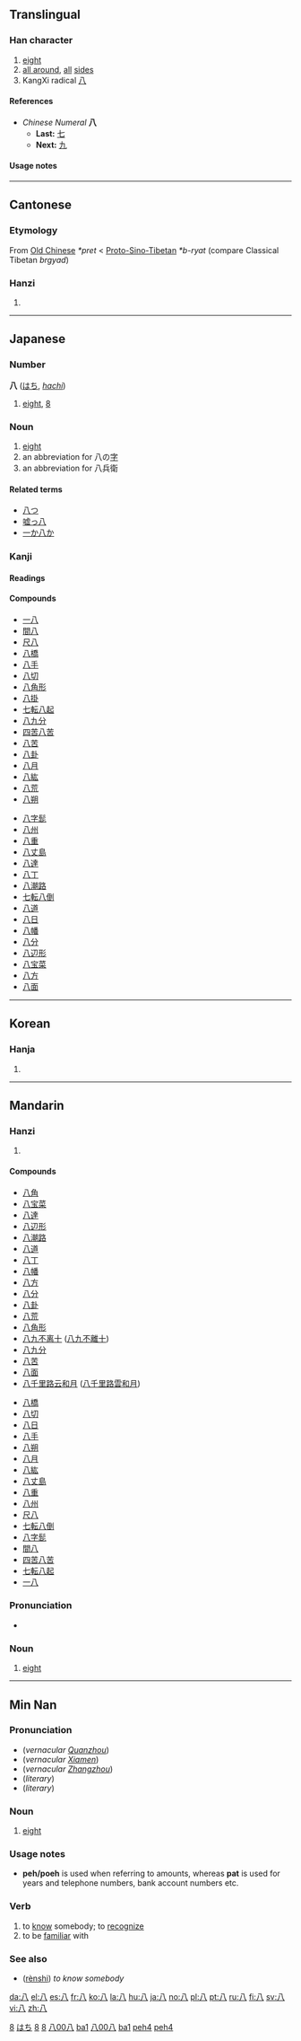 {{see|入}}
{{zh-hanzi|{{zh-lookup|八}}}}
<!--{{see|捌}}--><!-- may be replaced by zh-forms -->
==Translingual==
{{stroke order|type=animate}}

===Han character===
{{Han char|rn=12|rad=八|as=00|sn=2|four=8000<sub>0</sub>|canj=竹人 (HO)}}

# [[eight]]
# [[all around]], [[all]] [[sides]]
# KangXi radical [[Index:Chinese radical/八|八]]

====References====
{{Han ref|kx=0126.260|dkj=01450|dj=0274.130|hdz=10241.030|uh=516B|ud=20843|bh=A44B|bd=42059}}

*''Chinese Numeral'' '''八'''
**'''Last:''' [[七]]
**'''Next:''' [[九]]

====Usage notes====
{{wikipedia|Numbers in Chinese culture#Eight|Numbers in Chinese culture}}

----

==Cantonese==

===Etymology===
From [[Old Chinese]] ''*pret'' < [[Proto-Sino-Tibetan]] ''*b-ryat'' (compare Classical Tibetan ''brgyad'')

===Hanzi===
{{yue-hanzi|jyut=|y=[[baat3]]}}

# {{defn|Cantonese}}

[[Category:yue:Numbers|8]]
----

==Japanese==

===Number===
'''八''' ([[はち]], ''[[hachi]]'')

# [[eight]], [[8]]

===Noun===
{{ja-noun|k|hira=はち|rom=hachi}}

# [[eight]]
# an abbreviation for 八の[[字]]
# an abbreviation for 八兵衛

====Related terms====
*[[八つ]]
*[[嘘っ八]]
*[[一か八か]]

===Kanji===
{{ja-kanji|grade=1|rs=八00}}

====Readings====
{{ja-readings|on=[[はち]] (''[[hachi]]''), [[はつ]] (''[[hatsu]]'')|kun=[[やつ]] (''[[yatsu]]''), [[やたび]] (''[[yatabi]]'')}}

====Compounds====
{{top2}}
*[[一八]]
*[[間八]]
*[[尺八]]
*[[八橋]]
*[[八手]]
*[[八切]]
*[[八角形]]
*[[八掛]]
*[[七転八起]]
*[[八九分]]
*[[四苦八苦]]
*[[八苦]]
*[[八卦]]
*[[八月]]
*[[八紘]]
*[[八荒]]
*[[八朔]]
{{mid2}}
*[[八字髭]]
*[[八州]]
*[[八重]]
*[[八丈島]]
*[[八達]]
*[[八丁]]
*[[八潮路]]
*[[七転八倒]]
*[[八道]]
*[[八日]]
*[[八幡]]
*[[八分]]
*[[八辺形]]
*[[八宝菜]]
*[[八方]]
*[[八面]]
{{bottom}}

[[Category:1000 Japanese basic words|はち]]
[[Category:ja:Numbers|8]]
----

==Korean==

===Hanja===
{{ko-hanja|hangeul=팔|eumhun=여덟|rv=pal|mr=p'al}}

# {{defn|Korean}}

[[Category:ko:Numbers|8]]

----

==Mandarin==

===Hanzi===
{{cmn-hanzi|pin=[[bā]] ([[ba1]])|wg=pa<sup>1</sup>}}

# {{defn|Mandarin}}

====Compounds====
{{top2}}
*[[八角]]
*[[八宝菜]]
*[[八達]]
*[[八辺形]]
*[[八潮路]]
*[[八道]]
*[[八丁]]
*[[八幡]]
*[[八方]]
*[[八分]]
*[[八卦]]
*[[八荒]]
*[[八角形]]
*[[八九不离十]] ([[八九不離十]])
*[[八九分]]
*[[八苦]]
*[[八面]]
*[[八千里路云和月]] ([[八千里路雲和月]])
{{mid2}}
*[[八橋]]
*[[八切]]
*[[八日]]
*[[八手]]
*[[八朔]]
*[[八月]]
*[[八紘]]
*[[八丈島]]
*[[八重]]
*[[八州]]
*[[尺八]]
*[[七転八倒]]
*[[八字髭]]
*[[間八]]
*[[四苦八苦]]
*[[七転八起]]
*[[一八]]
{{bottom}}

{{zh-hanzi|{{zh-lookup|八}}}}

===Pronunciation===
*{{IPA|[ pa˥˥ ]}}

===Noun===
{{cmn-noun|ts|pin=bā|pint=ba1|rs=八00}}

# [[eight]]

[[Category:zh-tw:Numbers|八00八]]
[[Category:zh-cn:Numbers|ba1]]
[[Category:zh-tw:Beginning Mandarin|八00八]]
[[Category:zh-cn:Beginning Mandarin|ba1]]

----

==Min Nan==
{{zh-hanzi|{{zh-lookup|八}}}}

===Pronunciation===
*(''vernacular [[w:Quanzhou|Quanzhou]]'') {{IPA|[ pəʔ˩˩ ]}}
*(''vernacular [[w:Xiamen|Xiamen]]'') {{IPA|[ pueʔ˩˩ ]}}
*(''vernacular [[w:Zhangzhou|Zhangzhou]]'') {{IPA|[ peʔ˩˩ ]}}
*(''literary'') {{IPA|[ pat˩˩ ]}}
*(''literary'') {{IPA|[ bat˩˩ ]}}

===Noun===
{{nan-noun|ts|poj=[[poeh]], [[peh]] or [[pat]]|pojt=peh4|rs=八00}}

# [[eight]]

===Usage notes===
*'''peh/poeh''' is used when referring to amounts, whereas '''pat''' is used for years and telephone numbers, bank account numbers etc.

===Verb===
{{nan-verb|ts|poj=[[pat]] or [[bat]]|pojt=pat4|rs=八00}}

# to [[know]] somebody; to [[recognize]]
# to be [[familiar]] with

===See also===
*{{zh-ts|認識|认识}} ([[rènshi]]) ''to know somebody''

[[Category:nan-tw:Numbers|peh4]]
[[Category:nan-cn:Numbers|peh4]]

[[da:八]]
[[el:八]]
[[es:八]]
[[fr:八]]
[[ko:八]]
[[la:八]]
[[hu:八]]
[[ja:八]]
[[no:八]]
[[pl:八]]
[[pt:八]]
[[ru:八]]
[[fi:八]]
[[sv:八]]
[[vi:八]]
[[zh:八]]